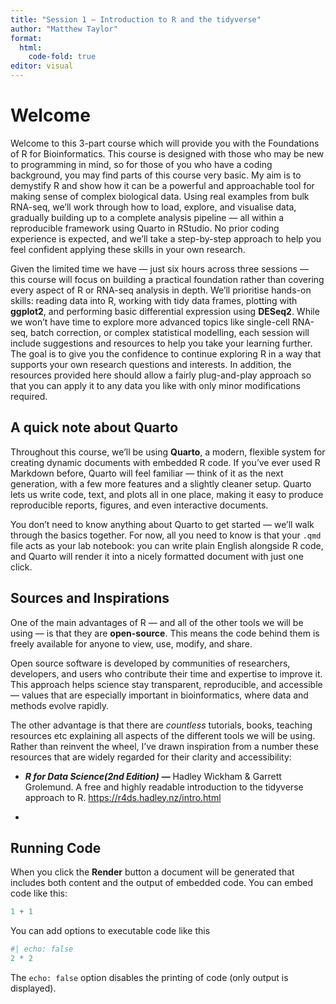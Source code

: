 ```yaml
---
title: "Session 1 — Introduction to R and the tidyverse"
author: "Matthew Taylor"
format: 
  html:
    code-fold: true
editor: visual
---
```


# Welcome

Welcome to this 3-part course which will provide you with the Foundations of R for Bioinformatics. This course is designed with those who may be new to programming in mind, so for those of you who have a coding background, you may find parts of this course very basic. My aim is to demystify R and show how it can be a powerful and approachable tool for making sense of complex biological data. Using real examples from bulk RNA-seq, we'll work through how to load, explore, and visualise data, gradually building up to a complete analysis pipeline — all within a reproducible framework using Quarto in RStudio. No prior coding experience is expected, and we'll take a step-by-step approach to help you feel confident applying these skills in your own research.

Given the limited time we have — just six hours across three sessions — this course will focus on building a practical foundation rather than covering every aspect of R or RNA-seq analysis in depth. We’ll prioritise hands-on skills: reading data into R, working with tidy data frames, plotting with **ggplot2**, and performing basic differential expression using **DESeq2**. While we won’t have time to explore more advanced topics like single-cell RNA-seq, batch correction, or complex statistical modelling, each session will include suggestions and resources to help you take your learning further. The goal is to give you the confidence to continue exploring R in a way that supports your own research questions and interests. In addition, the resources provided here should allow a fairly plug-and-play approach so that you can apply it to any data you like with only minor modifications required.

## A quick note about Quarto

Throughout this course, we’ll be using **Quarto**, a modern, flexible system for creating dynamic documents with embedded R code. If you’ve ever used R Markdown before, Quarto will feel familiar — think of it as the next generation, with a few more features and a slightly cleaner setup. Quarto lets us write code, text, and plots all in one place, making it easy to produce reproducible reports, figures, and even interactive documents.

You don’t need to know anything about Quarto to get started — we’ll walk through the basics together. For now, all you need to know is that your `.qmd` file acts as your lab notebook: you can write plain English alongside R code, and Quarto will render it into a nicely formatted document with just one click.

## Sources and Inspirations

One of the main advantages of R — and all of the other tools we will be using — is that they are **open-source**. This means the code behind them is freely available for anyone to view, use, modify, and share.

Open source software is developed by communities of researchers, developers, and users who contribute their time and expertise to improve it. This approach helps science stay transparent, reproducible, and accessible — values that are especially important in bioinformatics, where data and methods evolve rapidly.

The other advantage is that there are *countless* tutorials, books, teaching resources etc explaining all aspects of the different tools we will be using. Rather than reinvent the wheel, I've drawn inspiration from a number these resources that are widely regarded for their clarity and accessibility:

-   ***R for Data Science(2nd Edition)*** **—** Hadley Wickham & Garrett Grolemund. A free and highly readable introduction to the tidyverse approach to R. <https://r4ds.hadley.nz/intro.html>

-   

## Running Code

When you click the **Render** button a document will be generated that includes both content and the output of embedded code. You can embed code like this:

```r
1 + 1
```

You can add options to executable code like this

```r
#| echo: false
2 * 2
```

The `echo: false` option disables the printing of code (only output is displayed).
